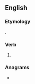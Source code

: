 ==English==

===Etymology===
{{suffix|en|disarm|est|nocat=1}}.

===Verb===
{{head|en|verb form}}

# {{en-archaic second-person singular of|disarm|lang=en}}

===Anagrams===
* {{anagrams|en|a=adeimrsst|distreams}}